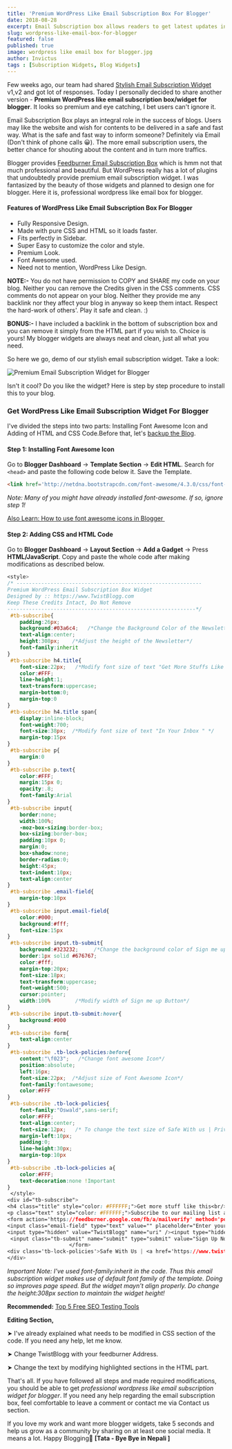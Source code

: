 ```yaml
---
title: 'Premium WordPress Like Email Subscription Box For Blogger'
date: 2018-08-28
excerpt: Email Subscription box allows readers to get latest updates in their inbox. This can help your business reach more audiences. Learn how you can create captivating wordpress like email susbcription box for blogger sidebar with us. 
slug: wordpress-like-email-box-for-blogger
featured: false
published: true
image: wordpress like email box for blogger.jpg
author: Invictus
tags : [Subscription Widgets, Blog Widgets]
---
```


Few weeks ago, our team had shared <a href="https://www.twistblogg.com/blog/tags/subscription-widgets" rel="nofollow">Stylish Email Subscription Widget</a> v1,v2 and got lot of responses. Today I personally decided to share another version - **Premium WordPress like email subscription box/widget for blogger**. It looks so premium and eye catching, I bet users can't ignore it.  
  
Email Subscription Box plays an integral role in the success of blogs. Users may like the website and wish for contents to be delivered in a safe and fast way. What is the safe and fast way to inform someone? Definitely via Email (Don't think of phone calls 😀). The more email subscription users, the better chance for shouting about the content and in turn more traffics.  
  
Blogger provides [Feedburner Email Subscription Box](https://www.twistblogg.com/2015/04/email-subscription-popup-blogger-plugin.html) which is hmm not that much professional and beautiful. But WordPress really has a lot of plugins that undoubtedly provide premium email subscription widget. I was fantasized by the beauty of those widgets and planned to design one for blogger. Here it is, professional wordpress like email box for blogger.  
  

#### Features of WordPress Like Email Subscription Box For Blogger


*   Fully Responsive Design.
*   Made with pure CSS and HTML so it loads faster.
*   Fits perfectly in Sidebar.
*   Super Easy to customize the color and style.
*   Premium Look.
*   Font Awesome used.
*   Need not to mention, WordPress Like Design.

  

**NOTE:-** You do not have permission to COPY and SHARE my code on your blog. Neither you can remove the Credits given in the CSS comments. CSS comments do not appear on your blog. Neither they provide me any backlink nor they affect your blog in anyway so keep them intact. Respect the hard-work of others'. Play it safe and clean. :)

**BONUS:-** I have included a backlink in the bottom of subscription box and you can remove it simply from the HTML part if you wish to. Choice is yours! My blogger widgets are always neat and clean, just all what you need.

  
So here we go, demo of our stylish email subscription widget. Take a look:  
  

<Image src="Premium Email Subscription Widget for Blogger.png" alt="Premium Email Subscription Widget for Blogger" />

  
Isn't it cool? Do you like the widget? Here is step by step procedure to install this to your blog.  

  

### Get WordPress Like Email Subscription Widget For Blogger  


I've divided the steps into two parts: Installing Font Awesome Icon and Adding of HTML and CSS Code.Before that, let's [backup the Blog](https://www.twistblogg.com/2014/05/how-to-backup-all-blogger-blogs-with-google-takeout.html).  
  

#### Step 1: Installing Font Awesome Icon  


Go to **Blogger Dashboard** → **Template Section** → **Edit HTML**. Search for `<head>` and paste the following code below it. Save the Template.  

```html
<link href='http://netdna.bootstrapcdn.com/font-awesome/4.3.0/css/font-awesome.css' rel='stylesheet'/>
```

_Note: Many of you might have already installed font-awesome. If so, ignore step 1!_  


[Also Learn: How to use font awesome icons in Blogger ](https://www.twistblogg.com/2014/01/How-To-Use-FontAwesome-Icons-In-Blogger.html)  
  

#### Step 2: Adding CSS and HTML Code  


Go to **Blogger Dashboard** → **Layout Section** → **Add a Gadget**  → Press **HTML/JavaScript**. Copy and paste the whole code after making modifications as described below.  


```css title="main.css"
<style>  
/* ------------------------------------------------------------  
Premium WordPress Email Subscription Box Widget  
Designed by :: https://www.TwistBlogg.com  
Keep These Credits Intact, Do Not Remove  
-------------------------------------------------------------*/  
 #tb-subscribe{  
    padding:26px;  
    background:#03a6c4;   /*Change the Background Color of the Newsletter*/  
    text-align:center;  
    height:308px;    /*Adjust the height of the Newsletter*/  
    font-family:inherit  
}  
 #tb-subscribe h4.title{  
    font-size:22px;   /*Modify font size of text "Get More Stuffs Like This"*/  
    color:#FFF;  
    line-height:1;  
    text-transform:uppercase;  
    margin-bottom:0;  
    margin-top:0  
}  
 #tb-subscribe h4.title span{  
    display:inline-block;  
    font-weight:700;  
    font-size:38px;  /*Modify font size of text "In Your Inbox " */  
    margin-top:15px  
}  
 #tb-subscribe p{  
    margin:0  
}  
 #tb-subscribe p.text{  
    color:#FFF;  
    margin:15px 0;  
    opacity:.8;  
    font-family:Arial  
}  
 #tb-subscribe input{  
    border:none;  
    width:100%;  
    -moz-box-sizing:border-box;  
    box-sizing:border-box;  
    padding:10px 0;  
    margin:0;  
    box-shadow:none;  
    border-radius:0;  
    height:45px;  
    text-indent:10px;  
    text-align:center  
}  
 #tb-subscribe .email-field{  
    margin-top:10px  
}  
 #tb-subscribe input.email-field{  
    color:#000;  
    background:#fff;  
    font-size:15px  
}  
 #tb-subscribe input.tb-submit{  
    background:#323232;     /*Change the background color of Sign me up Button*/  
    border:1px solid #676767;  
    color:#fff;  
    margin-top:20px;  
    font-size:18px;  
    text-transform:uppercase;  
    font-weight:500;  
    cursor:pointer;  
    width:100%        /*Modify width of Sign me up Button*/  
}  
 #tb-subscribe input.tb-submit:hover{  
    background:#000  
}  
 #tb-subscribe form{  
    text-align:center  
}  
 #tb-subscribe .tb-lock-policies:before{  
    content:"\f023";   /*Change font awesome Icon*/  
    position:absolute;  
    left:16px;  
    font-size:22px;  /*Adjust size of Font Awesome Icon*/  
    font-family:fontawesome;  
    color:#FFF  
}  
 #tb-subscribe .tb-lock-policies{  
    font-family:"Oswald",sans-serif;  
    color:#FFF;  
    text-align:center;  
    font-size:12px;   /* To change the text size of Safe With us | Privacy Policy | Get this widget */ 
    margin-left:10px;  
    padding:0;  
    line-height:30px;  
    margin-top:10px  
}  
 #tb-subscribe .tb-lock-policies a{  
    color:#FFF;  
    text-decoration:none !Important  
}  
 </style>  
<div id="tb-subscribe">  
<h4 class="title" style="color: #FFFFFF;">Get more stuff like this<br/> <span>in your inbox</span></h4>  
<p class="text" style="color: #FFFFFF;">Subscribe to our mailing list and get fresh high quality updates for lifetime.</p>             
<form action='https://feedburner.google.com/fb/a/mailverify' method='post' onsubmit='window.open(&apos;https://feedburner.google.com/fb/a/mailverify?uri=twistblogg&apos;, &apos;popupwindow&apos;, &apos;scrollbars=yes,width=550,height=520&apos;);return true' target='popupwindow'>  
<input class="email-field" type="text" value="" placeholder="Enter your email here" name="email"/>  
<input type="hidden" value="TwistBlogg" name="uri" /><input type="hidden" name="loc" value="en_US" />  
 <input class="tb-submit" name="submit" type="submit" value="Sign Up Now" />  
                    </form>  
<div class='tb-lock-policies'>Safe With Us | <a href='https://www.twistblogg.com/privacy-policy' rel="nofollow noopener noreferrer">Privacy Policy</a> | <a href='https://www.twistblogg.com/blog/wordpress-like-email-box-for-blogger' title='Email Subscription Box by TwistBlogg'>Get This Widget</a></div>  
</div>  

```

_Important Note: I've used font-family:inherit in the code. Thus this email subscription widget makes use of default font family of the template. Doing so improves page speed. But the widget mayn't align properly. Do change the height:308px section to maintain the widget height!_  
  

**Recommended:** [Top 5 Free SEO Testing Tools](https://www.twistblogg.com/2014/02/top-5-free-seo-testing-tools.html)  
  

**Editing Section,**  
  
➤ I've already explained what needs to be modified in CSS section of the code. If you need any help, let me know.  
  
➤ Change TwistBlogg with your feedburner Address.  
  
➤ Change the text by modifying highlighted sections in the HTML part.  
  
  
That's all. If you have followed all steps and made required modifications, you should be able to get _professional wordpress like email subscription widget for blogger_. If you need any help regarding the email subscription box, feel comfortable to leave a comment or contact me via Contact us section.  
  
If you love my work and want more blogger widgets, take 5 seconds and help us grow as a community by sharing on at least one social media. It means a lot. Happy Blogging👷 **\[Tata - Bye Bye in Nepali \]**